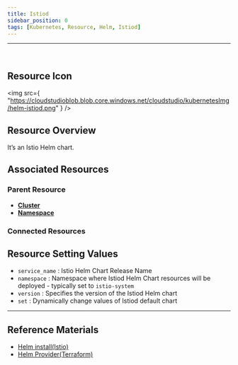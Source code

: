 ```yaml
---
title: Istiod
sidebar_position: 0
tags: [Kubernetes, Resource, Helm, Istiod]
---
```



<hr />
<br />


## Resource Icon

<img
    src={
        "https://cloudstudioblob.blob.core.windows.net/cloudstudio/kubernetesImg/helm-istiod.png"
    }
/>

## Resource Overview

It’s an Istio Helm chart.

## Associated Resources

### Parent Resource

-   [**Cluster**](https://docs.cstudio.app/en/docs/resource/kubernetes/Base/Cluster)
-   [**Namespace**](https://docs.cstudio.app/en/docs/resource/kubernetes/Core/Namespace)

### Connected Resources




## Resource Setting Values

-   `service_name` : Istio Helm Chart Release Name
-   `namespace` : Namespace where Istiod Helm Chart resources will be deployed - typically set to `istio-system`
-   `version` : Specifies the version of the Istiod Helm chart
-   `set` : Dynamically change values of Istiod default chart


---

## Reference Materials

-   [Helm install(Istio)](https://istio.io/latest/en/docs/setup/install/helm/)
-   [Helm Provider(Terraform)](https://registry.terraform.io/providers/hashicorp/helm/latest/docs)

